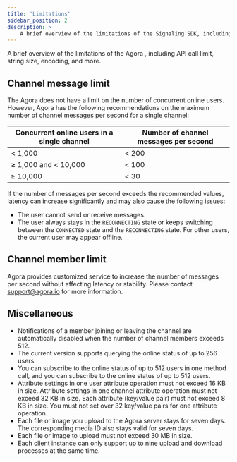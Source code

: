 ```yaml
---
title: 'Limitations'
sidebar_position: 2
description: >
    A brief overview of the limitations of the Signaling SDK, including API call limit, string size, encoding, and more.
---
```




A brief overview of the limitations of the Agora <Vg k="MESS_SDK" />, including API call limit, string size, encoding, and more.

## Channel message limit

The Agora <Vg k="MESS_SDK" /> does not have a limit on the number of concurrent online users. However, Agora has the following recommendations on the maximum number of channel messages per second for a single channel:

| Concurrent online users in a single channel | Number of channel messages per second |
| ------------------------------------------- | ----------------------------- |
| &lt; 1,000                                  | &lt; 200                      |
| &ge; 1,000 and &lt; 10,000                  | &lt; 100                      |
| &ge; 10,000                                 | &lt; 30                       |


If the number of messages per second exceeds the recommended values, latency can increase significantly and may also cause the following issues:
 - The user cannot send or receive messages.
 - The user always stays in the `RECONNECTING` state or keeps switching between the `CONNECTED` state and the `RECONNECTING` state. For other users, the current user may appear offline.

## Channel member limit

Agora provides customized service to increase the number of messages per second without affecting latency or stability. Please contact <a href="mailto:support@agora.io">support@agora.io</a> for more information.


<Limitations PRODUCT="Signaling" CLIENT="app" PATH="signalling" />

## Miscellaneous

- Notifications of a member joining or leaving the channel are automatically disabled when the number of channel members exceeds 512.
- The current version supports querying the online status of up to 256 users.
- You can subscribe to the online status of up to 512 users in one method call, and you can subscribe to the online status of up to 512 users.
- Attribute settings in one user attribute operation must not exceed 16 KB in size. Attribute settings in one channel attribute operation must not exceed 32 KB in size. Each attribute (key/value pair) must not exceed 8 KB in size. You must not set over 32 key/value pairs for one attribute operation.
- Each file or image you upload to the Agora server stays for seven days. The corresponding media ID also stays valid for seven days.
- Each file or image to upload must not exceed 30 MB in size.
- Each client instance can only support up to nine upload and download processes at the same time.
